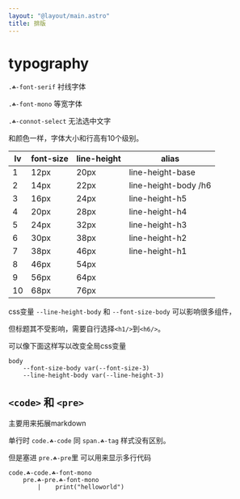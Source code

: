 ```yaml
---
layout: "@layout/main.astro"
title: 排版
---
```



# typography

`.☘-font-serif` 衬线字体

`.☘-font-mono` 等宽字体

`.☘-connot-select` 无法选中文字

和颜色一样，字体大小和行高有10个级别。

| lv | font-size | line-height |         alias        |
| -- | --------- | ----------- | ---------------------|
|  1 |      12px |        20px | line-height-base     |
|  2 |      14px |        22px | line-height-body /h6 |
|  3 |      16px |        24px |       line-height-h5 |
|  4 |      20px |        28px |       line-height-h4 |
|  5 |      24px |        32px |       line-height-h3 |
|  6 |      30px |        38px |       line-height-h2 |
|  7 |      38px |        46px |       line-height-h1 |
|  8 |      46px |        54px |                      |
|  9 |      56px |        64px |                      |
| 10 |      68px |        76px |                      |

css变量 `--line-height-body` 和 `--font-size-body` 可以影响很多组件，

但标题其不受影响，需要自行选择`<h1/>`到`<h6/>`。

可以像下面这样写以改变全局css变量

```stylus
body
    --font-size-body var(--font-size-3)
    --line-height-body var(--line-height-3)
```


## `<code>` 和 `<pre>`

主要用来拓展markdown

单行时 `code.☘-code` 同 `span.☘-tag` 样式没有区别。

但是塞进 `pre.☘-pre`里 可以用来显示多行代码

```pug
code.☘-code.☘-font-mono
    pre.☘-pre.☘-font-mono
        |    print("helloworld")
```

